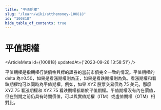 ```yaml
---
title: "平值期權"
slug: "/learn/wiki/atthemoney-100818"
id: "100818"
hide_table_of_contents: true
---
```



# 平值期權

<ArticleMeta id={100818} updatedAt={'2023-09-26 13:58:51'} />
<div className='border-solid border-b border-t-0 my-4 border-[var(--ifm-color-gray-300)]' />

平值期權是指期權行使價格與標的證券的當前市價完全一致的情況。平值期權的 delta 為±0.50，如果是看漲期權則為正，如果是看跌期權則為負。看漲期權和看跌期權均可以同時為平值期權。例如，如果 XYZ 股票交易價為 75 美元，那麼 XYZ 75 看漲期權和 XYZ 75 看跌期權都屬於平值期權。平值期權沒有內在價值，但在到期之前仍具有時間價值，可以與實值期權（ITM）或虛值期權（OTM）相對比。
